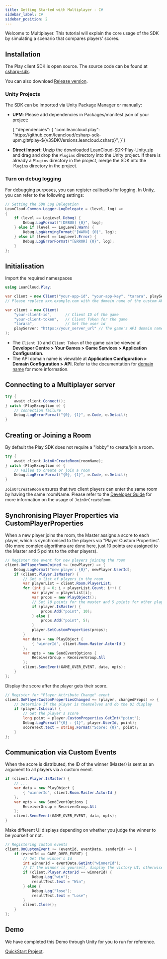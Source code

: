 ```yaml
---
title: Getting Started with Multiplayer - C#
sidebar_label: C#
sidebar_position: 2
---
```



Welcome to Multiplayer. This tutorial will explain the core usage of the SDK by simulating a scenario that compares players' scores.

## Installation

The Play client SDK is open source. The source code can be found at [csharp-sdk](https://github.com/leancloud/csharp-sdk).

You can also download [Release version](https://github.com/leancloud/csharp-sdk/releases).

### Unity Projects

The SDK can be imported via Unity Package Manager or manually:

* **UPM**: Please add dependencies in Packages/manifest.json of your project:

    <CodeBlock className="json">
    {`"dependencies": {
        "com.leancloud.play": "https://github.com/leancloud/csharp-sdk-upm.git#play-${v3SDKVersions.leancloud.csharp}",
    }`}
    </CodeBlock>

* **Direct Import**: Unzip the downloaded LeanCloud-SDK-Play-Unity.zip and drag and drop the `Plugins` directory into the Unity project. If there is already a `Plugins` directory in the project, merge the SDK into the `Plugins` directory in the project.

### Turn on debug logging

For debugging purposes, you can register callbacks for logging. In Unity, you can refer to the following settings:

```cs
// Setting the SDK Log Delegation
LeanCloud.Common.Logger.LogDelegate = (level, log) =>
{
    if (level == LogLevel.Debug) {
        Debug.LogFormat("[DEBUG] {0}", log);
    } else if (level == LogLevel.Warn) {
        Debug.LogWarningFormat("[WARN] {0}", log);
    } else if (level == LogLevel.Error) {
        Debug.LogErrorFormat("[ERROR] {0}", log);
    }
};
```

## Initialisation

Import the required namespaces

```cs
using LeanCloud.Play;
```

<Conditional brand="leancloud">

```cs
var client = new Client("your-app-id", "your-app-key", "tarara", playServer: "https://xxx.example.com");
// Please replace xxx.example.com with the domain name of the custom API your app is bound to.
```

</Conditional>

<Conditional brand="tds">

```cs
var client = new Client(
    "your-client-id",      // Client ID of the game
    "your-client-token",   // Client Token for the game
    "tarara",              // Set the user id
    playServer: "https://your_server_url" // The game's API domain name
);
```

- The `Client ID` and `Client Token` of the game can be viewed at **Developer Centre > Your Games > Game Services > Application Configuration**.
- The API domain name is viewable at **Application Configuration > Domain Configuration > API**. Refer to the documentation for [domain name](/sdk/domain/guide/) for more information.

</Conditional>

## Connecting to a Multiplayer server

```cs
try {
    await client.Connect();
} catch (PlayException e) {
    // connection failure
    Debug.LogErrorFormat("{0}, {1}", e.Code, e.Detail);
}
```

## Creating or Joining a Room

By default the Play SDK does not require a "lobby" to create/join a room.

```cs
try {
    await client.JoinOrCreateRoom(roomName);
} catch (PlayException e) {
    // Failed to create or join a room
    Debug.LogErrorFormat("{0}, {1}", e.Code, e.Detail);
}
```

`JoinOrCreateRoom` ensures that two client players can enter the same room by having the same roomName. Please refer to the [Developer Guide](/sdk/multiplayer/guide/cs/#joinorcreateroom) for more information on the usage of `JoinOrCreateRoom`.

## Synchronising Player Properties via CustomPlayerProperties

When a new player joins the room, the Master assigns a score to each player, which is synchronised to the players via "Player Custom Properties".
(No more complex algorithms are done here, just 10 points are assigned to the Master and 5 points to the other players).

```cs
// Register the event for new players joining the room
client.OnPlayerRoomJoined += (newPlayer) => {
    Debug.LogFormat("new player: {0}", newPlayer.UserId);
    if (client.Player.IsMaster) {
        // Get a list of players in the room
        var playerList = client.Room.PlayerList;
        for (int i = 0; i < playerList.Count; i++) {
            var player = playerList[i];
            var props = new PlayObject();
            // Set 10 points for the master and 5 points for other players
            if (player.IsMaster) {
                props.Add("point", 10);
            } else {
                props.Add("point", 5);
            }
            player.SetCustomProperties(props);
        }
        var data = new PlayObject {
            { "winnerId", client.Room.Master.ActorId }
        };
        var opts = new SendEventOptions {
            ReceiverGroup = ReceiverGroup.All
        };
        client.SendEvent(GAME_OVER_EVENT, data, opts);
    }
};
```

Display the score after the player gets their score.

```cs
// Register for "Player Attribute Change" event
client.OnPlayerCustomPropertiesChanged += (player, changedProps) => {
    // Determine if the player is themselves and do the UI display
    if (player.IsLocal) {
        // Get the player's score
        long point = player.CustomProperties.GetInt("point");
        Debug.LogFormat("{0} : {1}", player.UserId, point);
        scoreText.text = string.Format("Score: {0}", point);
    }
};
```

## Communication via Custom Events

When the score is distributed, the ID of the winner (Master) is sent as an argument to all players via a custom event.

```cs
if (client.Player.IsMaster) {
    // ...
    var data = new PlayObject {
        { "winnerId", client.Room.Master.ActorId }
    };
    var opts = new SendEventOptions {
        ReceiverGroup = ReceiverGroup.All
    };
    client.SendEvent(GAME_OVER_EVENT, data, opts);
}
```

Make different UI displays depending on whether you judge the winner to be yourself or not.

```cs
// Registering custom events
client.OnCustomEvent += (eventId, eventData, senderId) => {
    if (eventId == GAME_OVER_EVENT) {
        // Get the winner's Id
        int winnerId = eventData.GetInt("winnerId");
        // If the winner is yourself, display the victory UI; otherwise display the defeat UI
        if (client.Player.ActorId == winnerId) {
            Debug.Log("win");
            resultText.text = "Win";
        } else {
            Debug.Log("lose");
            resultText.text = "Lose";
        }
        client.Close();
    }
};
```

## Demo

We have completed this Demo through Unity for you to run for reference.

[QuickStart Project](https://github.com/leancloud/Play-CSharp-Quick-Start).